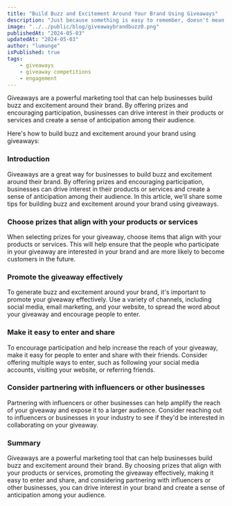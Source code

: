 ```yaml
---
title: "Build Buzz and Excitement Around Your Brand Using Giveaways"
description: "Just because something is easy to remember, doesn't mean it's true. How stories and memory cloud judgement and strategies to overcome and make informed decisions."
image: "../../public/blog/giveawaybrandbuzz0.png"
publishedAt: "2024-05-03"
updatedAt: "2024-05-03"
author: "lumunge"
isPublished: true
tags:
    - giveaways
    - giveaway competitions
    - engagement
---
```


Giveaways are a powerful marketing tool that can help businesses build buzz and excitement around their brand. By offering prizes and encouraging participation, businesses can drive interest in their products or services and create a sense of anticipation among their audience.

Here's how to build buzz and excitement around your brand using giveaways:

### Introduction
Giveaways are a great way for businesses to build buzz and excitement around their brand. By offering prizes and encouraging participation, businesses can drive interest in their products or services and create a sense of anticipation among their audience. In this article, we'll share some tips for building buzz and excitement around your brand using giveaways.

### Choose prizes that align with your products or services
When selecting prizes for your giveaway, choose items that align with your products or services. This will help ensure that the people who participate in your giveaway are interested in your brand and are more likely to become customers in the future.

### Promote the giveaway effectively
To generate buzz and excitement around your brand, it's important to promote your giveaway effectively. Use a variety of channels, including social media, email marketing, and your website, to spread the word about your giveaway and encourage people to enter.

### Make it easy to enter and share
To encourage participation and help increase the reach of your giveaway, make it easy for people to enter and share with their friends. Consider offering multiple ways to enter, such as following your social media accounts, visiting your website, or referring friends.

### Consider partnering with influencers or other businesses
Partnering with influencers or other businesses can help amplify the reach of your giveaway and expose it to a larger audience. Consider reaching out to influencers or businesses in your industry to see if they'd be interested in collaborating on your giveaway.

### Summary
Giveaways are a powerful marketing tool that can help businesses build buzz and excitement around their brand. By choosing prizes that align with your products or services, promoting the giveaway effectively, making it easy to enter and share, and considering partnering with influencers or other businesses, you can drive interest in your brand and create a sense of anticipation among your audience.